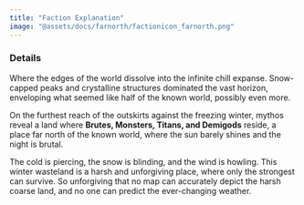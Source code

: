 ```yaml
---
title: "Faction Explanation"
image: "@assets/docs/farnorth/factionicon_farnorth.png"
---
```


### Details

Where the edges of the world dissolve into the infinite chill expanse. Snow-capped peaks and crystalline structures dominated the vast horizon, enveloping what seemed like half of the known world, possibly even more.

On the furthest reach of the outskirts against the freezing winter, mythos reveal a land where **Brutes, Monsters, Titans, and Demigods** reside, a place far north of the known world, where the sun barely shines and the night is brutal.

The cold is piercing, the snow is blinding, and the wind is howling. This winter wasteland is a harsh and unforgiving place, where only the strongest can survive. So unforgiving that no map can accurately depict the harsh coarse land, and no one can predict the ever-changing weather.
